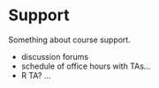 # Support {#support}

Something about course support.

-   discussion forums
-   schedule of office hours with TAs...
-   R TA? ...
